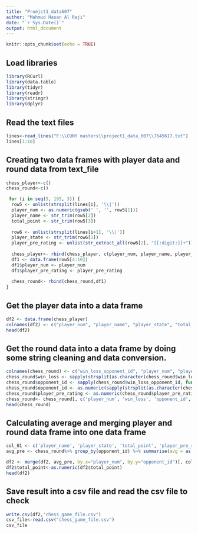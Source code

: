 ---
title: "Proejct1_data607"
author: "Mahmud Hasan Al Raji"
date: "`r Sys.Date()`"
output: html_document
---

```{r setup, include=FALSE}
knitr::opts_chunk$set(echo = TRUE)
```

## Load libraries

```{r }
library(RCurl)
library(data.table)
library(tidyr)
library(readr)
library(stringr)
library(dplyr)
```

## Read the text files 

```{r }
lines<-read_lines("F:\\CUNY masters\\project1_data_607\\7645617.txt")
lines[1:10]
```
## Creating two data frames with player data and round data from text_file

```{r }
chess_player<-c()
chess_round<-c()

 for (i in seq(5, 195, 3)) {
  row5 <- unlist(strsplit(lines[i], '\\|'))
  player_num <- as.numeric(gsub(' ', '', row5[1]))
  player_name <- str_trim(row5[2])
  total_point <- str_trim(row5[3])
  
  row6 <- unlist(strsplit(lines[i+1], '\\|'))
  player_state <- str_trim(row6[1])
  player_pre_rating <- unlist(str_extract_all(row6[2], "[[:digit:]]+"))[2]
  
  chess_player<- rbind(chess_player, c(player_num, player_name, player_state, total_point, player_pre_rating))
  df1 <- data.frame(row5[4:10])
  df1$player_num <- player_num
  df1$player_pre_rating <- player_pre_rating
  
  chess_round<- rbind(chess_round,df1)
}
```

## Get the player data into a data frame

```{r }

df2 <- data.frame(chess_player)
colnames(df2) <- c("player_num", "player_name", "player_state", "total_point", "player_pre_rating")
head(df2)
```
## Get the round data into a data frame by doing some string cleaning and data conversion. 

```{r }
colnames(chess_round) <- c("win_loss_opponent_id", "player_num", "player_pre_rating")
chess_round$win_loss <- sapply(strsplit(as.character(chess_round$win_loss_opponent_id), ' '), '[', 1)
chess_round$opponent_id <- sapply(chess_round$win_loss_opponent_id, function(x)gsub('\\s+', ' ', x))
chess_round$opponent_id <- as.numeric(sapply(strsplit(as.character(chess_round$opponent_id), ' '), '[', 2))
chess_round$player_pre_rating <- as.numeric(chess_round$player_pre_rating)
chess_round<- chess_round[, c('player_num', 'win_loss', 'opponent_id', 'player_pre_rating')]
head(chess_round)
```

## Calculating average and merging player and round data frame into one data frame 

```{r }

col_01 <- c('player_name', 'player_state', 'total_point', 'player_pre_rating', 'avg')
avg_pre <- chess_round%>% group_by(opponent_id) %>% summarise(avg = as.integer(mean(player_pre_rating)), .groups='drop')

df2 <- merge(df2, avg_pre, by.x="player_num", by.y="opponent_id")[, col_01]
df2$total_point<-as.numeric(df2$total_point)
head(df2)
```

## Save result into a csv file and read the csv file to check

```{r }
write.csv(df2,"chess_game_file.csv")
csv_file<-read.csv("chess_game_file.csv")
csv_file
```




